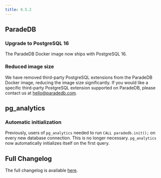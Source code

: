 ```yaml
---
title: 0.5.2
---
```


## ParadeDB

### Upgrade to PostgreSQL 16

The ParadeDB Docker image now ships with PostgreSQL 16.

### Reduced image size

We have removed third-party PostgreSQL extensions from the ParadeDB Docker image, reducing the image size significantly. If you would like a specific third-party PostgreSQL extension supported on ParadeDB, please contact us at [hello@paradedb.com](mailto:hello@paradedb.com).

## pg_analytics

### Automatic initialization

Previously, users of `pg_analytics` needed to run `CALL paradedb.init();` on every new database connection. This is no longer necessary. `pg_analytics` now automatically initializes itself on the first query.

## Full Changelog

The full changelog is available [here](https://github.com/paradedb/paradedb/releases/tag/v0.5.2).
